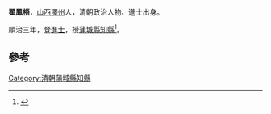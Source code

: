 '''翟鳳梧'''，[[山西|山西]][[澤州|澤州]]人，清朝政治人物、進士出身。

順治三年，登[[進士|進士]]，授[[蒲城縣|蒲城縣]][[知縣|知縣]]<ref>{{cite book|editor=（清）王轩等纂修，刘克文总点校|title=山西通志|date=1990年11月|publisher=北京：中华书局|isbn=7-101-00700-7|pages=1910|accessdate=2016-05-14}}</ref>。

==參考==
{{reflist}}
{{清朝人物小作品}}
{{順治三年丙戌科殿試金榜}}
[[Category:清朝蒲城縣知縣|Category:清朝蒲城縣知縣]]